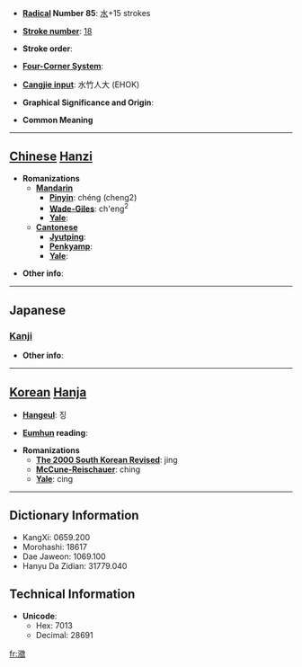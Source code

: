 * '''[[Wiktionary:Chinese radical index| Radical]] Number 85''': [[Wiktionary:Chinese radical index 水|水]]+15 strokes

* '''[[Wiktionary:Chinese total strokes index|Stroke number]]''': [[Wiktionary:Chinese total strokes index 18|18]]

* '''Stroke order''': 

* '''[[Wiktionary:Chinese four corner index|Four-Corner System]]''': 

* '''[[Wiktionary:Chinese Cangjie index|Cangjie input]]''': 水竹人大 (EHOK)

* '''Graphical Significance and Origin''': 

* '''Common Meaning'''

----

== [[Chinese]] [[Hanzi]] ==

* '''Romanizations'''
** '''[[Mandarin]]'''
*** '''[[Pinyin]]''': chéng (cheng2)
*** '''[[Wade-Giles]]''': ch'eng<sup>2</sup>
*** '''[[Yale]]''': 
** '''[[Cantonese]]'''
*** '''[[Jyutping]]''':
*** '''[[Penkyamp]]''': 
*** '''[[Yale]]''': 

* '''Other info''': 

----

==Japanese==
===[[Kanji]]===
{{kanji|on readings=[[ちょう]] (chō)
|kun readings=
}}

* '''Other info''':  

----

== [[Korean]] [[Hanja]] ==

* '''[[Hangeul]]''': 징

* '''[[Eumhun]] reading''': 

* '''Romanizations'''
** '''[[The 2000 South Korean Revised Romanization|The 2000 South Korean Revised]]''': jing
** '''[[McCune-Reischauer]]''': ching
** '''[[Yale]]''': cing

----

== Dictionary Information ==

* KangXi: 0659.200
* Morohashi: 18617
* Dae Jaweon: 1069.100
* Hanyu Da Zidian: 31779.040

== Technical Information ==

* '''Unicode''':
** Hex: 7013
** Decimal: 28691

[[fr:瀓]]